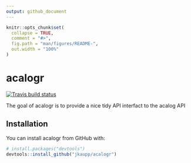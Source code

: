 ```yaml
---
output: github_document
---
```


<!-- README.md is generated from README.Rmd. Please edit that file -->

```r
knitr::opts_chunk$set(
  collapse = TRUE,
  comment = "#>",
  fig.path = "man/figures/README-",
  out.width = "100%"
)
```
# acalogr

[![Travis build status](https://travis-ci.org/jkaupp/acalogr.svg?branch=master)](https://travis-ci.org/jkaupp/acalogr)

The goal of acalogr is to provide a nice tidy API interfact to the acalog API

## Installation

You can install acalogr from GitHub with:

```r
# install.packages("devtools")
devtools::install_github("jkaupp/acalogr")
```
